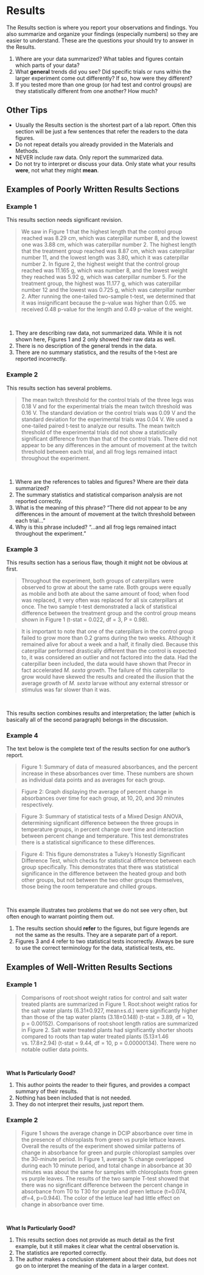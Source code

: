 # Results {#results360}

The Results section is where you report your observations and findings. You also summarize and organize your findings (especially numbers) so they are easier to understand. These are the questions your should try to answer in the Results.

1. Where are your data summarized? What tables and figures contain which parts of your data?
2. What __general__ trends did you see? Did specific trials or runs within the larger experiment come out differently? If so, how were they different?
3. If you tested more than one group (or had test and control groups) are they statistically different from one another? How much?


## Other Tips

* Usually the Results section is the shortest part of a lab report. Often this section will be just a few sentences that refer the readers to the data figures.
* Do not repeat details you already provided in the Materials and Methods. 
* NEVER include raw data. Only report the summarized data.
* Do not try to interpret or discuss your data.  Only state what your results __were__, not what they might __mean__.


## Examples of Poorly Written Results Sections

### Example 1

This results section needs significant revision.

> We saw in Figure 1 that the highest length that the control group reached was 8.29 cm, which was caterpillar number 8, and the lowest one was 3.88 cm, which was caterpillar number 2. The highest length that the treatment group reached was 8.87 cm, which was caterpillar number 11, and the lowest length was 3.80, which it was caterpillar number 2. In figure 2, the highest weight that the control group reached was 11.165 g, which was number 8, and the lowest weight they reached was 5.92 g, which was caterpillar number 5. For the treatment group, the highest was 11.177 g, which was caterpillar number 12 and the lowest was 0.725 g, which was caterpillar number 2. After running the one-tailed two-sample t-test, we determined that it was insignificant because the p-value was higher than 0.05. we received 0.48 p-value for the length and 0.49 p-value of the weight. 

<br>

1. They are describing raw data, not summarized data. While it is not shown here, Figures 1 and 2 only showed their raw data as well.
2. There is no description of the general trends in the data. 
3. There are no summary statistics, and the results of the t-test are reported incorrectly.


### Example 2

This results section has several problems.

> The mean twitch threshold for the control trials of the three legs was 0.18 V and for the experimental trials the mean twitch threshold was 0.16 V. The standard deviation or the control trials was 0.09 V and the standard deviation for the experimental trials was 0.04 V. We used a one-tailed paired t-test to analyze our results. The mean twitch threshold of the experimental trials did not show a statistically significant difference from than that of the control trials. There did not appear to be any differences in the amount of movement at the twitch threshold between each trial, and all frog legs remained intact throughout the experiment. 

<br>

1. Where are the references to tables and figures? Where are their data summarized?
2. The summary statistics and statistical comparison analysis are not reported correctly.
3. What is the meaning of this phrase? "There did not appear to be any differences in the amount of movement at the twitch threshold between each trial..."
4. Why is this phrase included? "...and all frog legs remained intact throughout the experiment."


### Example 3

This results section has a serious flaw, though it might not be obvious at first.

> Throughout the experiment, both groups of caterpillars were observed to grow at about the same rate. Both groups were equally as mobile and both ate about the same amount of food; when food was replaced, it very often was replaced for all six caterpillars at once. The two sample t-test demonstrated a lack of statistical difference between the treatment group and the control group means shown in Figure 1 (t-stat = 0.022, df = 3, P = 0.98). 

> It is important to note that one of the caterpillars in the control group failed to grow more than 0.2 grams during the two weeks. Although it remained alive for about a week and a half, it finally died. Because this caterpillar performed drastically different than the control is expected to, it was considered an outlier and not factored into the data. Had the caterpillar been included, the data would have shown that Precor in fact accelerated _M. sexta_ growth. The failure of this caterpillar to grow would have skewed the results and created the illusion that the average growth of _M. sexta_ larvae without any external stressor or stimulus  was far slower than it was. 

<br>

This results section combines results and interpretation; the latter (which is basically all of the second paragraph) belongs in the discussion.


### Example 4

The text below is the complete text of the results section for one author's report.

> Figure 1: Summary of data of measured absorbances, and the percent increase in these absorbances over time. These numbers are shown as individual data points and as averages for each group.

> Figure 2: Graph displaying the average of percent change in absorbances over time for each group, at 10, 20, and 30 minutes respectively.

> Figure 3: Summary of statistical tests of a Mixed Design ANOVA, determining significant difference between the three groups in temperature groups, in percent change over time and interaction between percent change and temperature. This test demonstrates there is a statistical significance to these differences.

> Figure 4: This figure demonstrates a Tukey’s Honestly Significant Difference Test, which checks for statistical difference between each group specifically. This demonstrates that there was statistical significance in the difference between the heated group and both other groups, but not between the two other groups themselves, those being the room temperature and chilled groups.

<br>

This example illustrates two problems that we do not see very often, but often enough to warrant pointing them out. 

1. The results section should __refer__ to the figures, but figure legends are not the same as the results. They are a separate part of a report.
2. Figures 3 and 4 refer to two statistical tests incorrectly. Always be sure to use the correct terminology for the data, statistical tests, etc.


## Examples of Well-Written Results Sections

### Example 1

> Comparisons of root:shoot weight ratios for control and salt water treated plants are summarized in Figure 1. Root:shoot weight ratios for the salt water plants (6.31±0.927, mean±s.d.) were significantly higher than those of the tap water plants (3.18±0.148) (t-stat = 3.89, df = 10, p = 0.00152). Comparisons of root:shoot length ratios are summarized in Figure 2. Salt water treated plants had significantly shorter shoots compared to roots than tap water treated plants (5.13±1.46 vs. 17.8±2.94) (t-stat = 9.44, df = 10, p = 0.00000134). There were no notable outlier data points. 

<br>

__What Is Particularly Good?__ 

1. This author points the reader to their figures, and provides a compact summary of their results. 
2. Nothing has been included that is not needed. 
3. They do not interpret their results, just report them. 


### Example 2

> Figure 1 shows the average change in DCIP absorbance over time in the presence of chloroplasts from green vs purple lettuce leaves. Overall the results of the experiment showed similar patterns of change in absorbance for green and purple chloroplast samples over the 30-minute period. In Figure 1, average % change overlapped during each 10 minute period, and total change in absorbance at 30 minutes was about the same for samples with chloroplasts from green vs purple leaves. The results of the two sample T-test showed that there was no significant difference between the percent change in absorbance from T0 to T30 for purple and green lettuce (t=0.074, df=4, p=0.944). The color of the lettuce leaf had little effect on change in absorbance over time.

<br>

__What Is Particularly Good?__ 

1. This results section does not provide as much detail as the first example, but it still makes it clear what the central observation is. 
2. The statistics are reported correctly. 
3. The author makes a conclusion statement about their data, but does not go on to interpret the meaning of the data in a larger context. 

